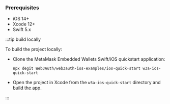 ### Prerequisites

- iOS 14+
- Xcode 12+
- Swift 5.x

:::tip build locally

To build the project locally:

- Clone the MetaMask Embedded Wallets Swift/iOS quickstart application:

  ```shell npm2yarn
  npx degit Web3Auth/web3auth-ios-examples/ios-quick-start w3a-ios-quick-start
  ```

- Open the project in Xcode from the `w3a-ios-quick-start` directory and
    [build the app](https://developer.apple.com/documentation/xcode/building-and-running-an-app).

:::